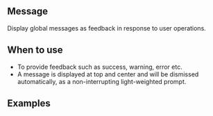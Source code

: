 
## Message
Display global messages as feedback in response to user operations.
## When to use
- To provide feedback such as success, warning, error etc.
- A message is displayed at top and center and will be dismissed automatically, as a non-interrupting light-weighted prompt.

## Examples
<Examples/>
